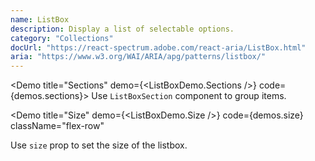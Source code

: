 ```yaml
---
name: ListBox
description: Display a list of selectable options.
category: "Collections"
docUrl: "https://react-spectrum.adobe.com/react-aria/ListBox.html"
aria: "https://www.w3.org/WAI/ARIA/apg/patterns/listbox/"
---
```


<Demo title="Sections" demo={<ListBoxDemo.Sections />} code={demos.sections}>
  Use `ListBoxSection` component to group items.
</Demo>

<Demo
  title="Size"
  demo={<ListBoxDemo.Size />}
  code={demos.size}
  className="flex-row"
>
  Use `size` prop to set the size of the listbox.
</Demo>
